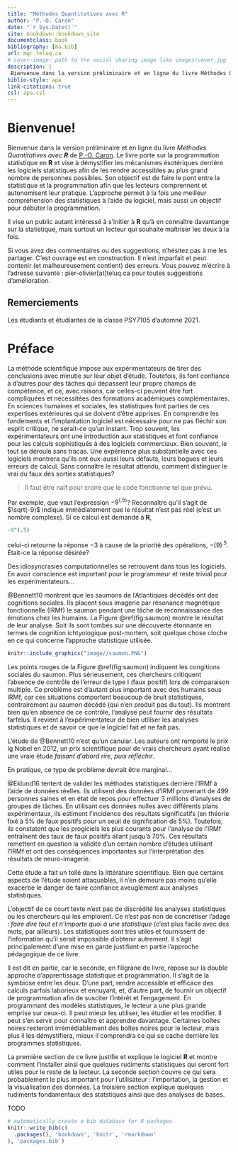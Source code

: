 ```yaml
--- 
title: "Méthodes Quantitatives avec R"
author: "P.-O. Caron"
date: "`r Sys.Date()`"
site: bookdown::bookdown_site
documentclass: book
bibliography: [ma.bib]
url: mqr.teluq.ca
# cover-image: path to the social sharing image like images/cover.jpg
description: |
 Bienvenue dans la version préliminaire et en ligne du livre Méthodes Quantitatives avec **R** de P.-O. Caron. Le livre démystifie les mécanismes ésotériques derrière les logiciels statistiques et démocratise la programmation statistique avec R. 
biblio-style: apa
link-citations: true
csl: apa.csl
---
```


# Bienvenue! {-}

Bienvenue dans la version préliminaire et en ligne du livre *Méthodes Quantitatives avec ****R*** de [P.-O. Caron](https://www.teluq.ca/siteweb/univ/pcaron.html). Le livre porte sur la programmation statistique en **R** et vise à démystifier les mécanismes ésotériques derrière les logiciels statistiques afin de les rendre accessibles au plus grand nombre de personnes possibles. Son objectif est de faire le pont entre la statistique et la programmation afin que les lecteurs comprennent et autonomisent leur pratique. L'approche permet à la fois une meilleur compréhension des statistiques à l'aide du logiciel, mais aussi un objectif pour débuter la programmation.

Il vise un public autant intéressé à s'initier à **R** qu'à en connaître davantange sur la statistique, mais surtout un lecteur qui souhaite maîtriser les deux à la fois.

Si vous avez des commentaires ou des suggestions, n'hésitez pas à me les partager. C'est ouvrage est en construction. Il n'est imparfait et peut contenir (et malheureusement contient) des erreurs. Vous pouvez m'écrire à l'adresse suivante : pier-olivier[at]teluq.ca pour toutes suggestions d'amélioration. 

## Remerciements {-}

Les étudiants et étudiantes de la classe PSY7105 d'automne 2021.

# Préface {-}

La méthode scientifique impose aux expérimentateurs de tirer des conclusions avec minutie sur leur objet d'étude. Toutefois, ils font confiance à d'autres pour des tâches qui dépassent leur propre champs de compétence, et ce, avec raisons, car celles-ci peuvent être fort compliquées et nécessitées des formations académiques complémentaires. En sciences humaines et sociales, les statistiques font parties de ces expertises extérieures qui se doivent d'être apprises. En comprendre les fondements et l'implantation logiciel est nécessaire pour ne pas fléchir son esprit critique, ne serait-ce qu'un instant. Trop souvent, les expérimentateurs ont une introduction aux statistiques et font confiance pour les calculs sophistiqués à des logiciels commerciaux. Bien souvent, le tout se déroule sans tracas. Une expérience plus substantielle avec ces logiciels montrera qu'ils ont eux-aussi leurs défauts, leurs bogues et leurs erreurs de calcul. Sans connaître le résultat attendu, comment distinguer le vrai du faux des sorties statistiques?

> Il faut être naïf pour croire que le code fonctionne tel que prévu.

Par exemple, que vaut l'expression $-9^{(.5)}$? Reconnaître qu'il s'agit de $\sqrt(-9)$ indique immédiatement que le résultat n'est pas réel (c'est un nombre complexe). Si ce calcul est demandé à **R**,

```r
-9^(.5)
```
celui-ci  retourne la réponse $-3$ à cause de la priorité des opérations, $-(9)^{.5}$. Était-ce la réponse désirée? 

Des idiosyncrasies computationnelles se retrouvent dans tous les logiciels. En avoir conscience est important pour le programmeur et reste trivial pour les expérimentateurs...
 
@Bennett10 montrent que les saumons de l'Atlantiques décédés ont des cognitions sociales. Ils placent sous imagerie par résonance magnétique fonctionnelle (IRMf) le saumon pendant une tâche de reconnaissance des émotions chez les humains. La Figure \@ref(fig:saumon) montre le résultat de leur analyse. Soit ils sont tombés sur une découverte étonnante en termes de cognition ichtyologique post-mortem, soit quelque chose cloche en ce qui concerne l'approche statistique utilisée.

```r
knitr::include_graphics("image//saumon.PNG")
```

Les points rouges de la Figure \@ref(fig:saumon) indiquent les congitions sociales du saumon. Plus sérieusement, ces chercheurs critiquent l'absence de contrôle de l'erreur de type I (faux positif) lors de comparaison multiple. Ce problème est d'autant plus important avec des humains sous IRMf, car ces situations comportent beaucoup de bruit statistiques, contrairement au saumon décédé (qui n'en produit pas du tout). Ils montrent bien qu'en absence de ce contrôle, l'analyse peut fournir des résultats farfelus. Il revient à l'expérimentateur de bien utiliser les analyses statistiques et de savoir ce que le logiciel fait et ne fait pas.

L'étude de @Bennett10 n'est qu'un canular. Les auteurs ont remporté le prix Ig Nobel en 2012, un prix scientifique pour de vrais chercheurs ayant réalisé une vraie étude *faisant d'abord rire, puis réfléchir*. 

En pratique, ce type de problème devrait être marginal...

@Eklund16 tentent de valider les méthodes statistiques derrière l'IRMf à l'aide de données réelles. Ils utilisent des données d'IRMf provenant de 499 personnes saines et en état de repos pour effectuer 3 millions d'analyses de groupes de tâches. En utilisant ces données nulles avec différents plans expérimentaux, ils estiment l'incidence des résultats significatifs (en théorie fixé à 5% de faux positifs pour un seuil de signification de 5%). Toutefois, ils constatent que les progiciels les plus courants pour l'analyse de l'IRMf entraînent des taux de faux positifs allant jusqu'à 70%. Ces résultats remettent en question la validité d'un certain nombre d'études utilisant l'IRMf et ont des conséquences importantes sur l'interprétation des résultats de neuro-imagerie.

Cette étude a fait un tollé dans la littérature scientifique. Bien que certains aspects de l'étude soient attaquables, il n'en demeure pas moins qu'elle exacerbe le danger de faire confiance aveuglément aux analyses statistiques.

L'objectif de ce court texte n'est pas de discrédité les analyses statistiques ou les chercheurs qui les emploient. Ce n'est pas non de concrétiser l'adage : *faire dire tout et n’importe quoi à une statistique* (c'est plus facile avec des mots, par ailleurs). Les statistiques sont très utiles et fournissent de l'information qu'il serait impossible d'obtenir autrement. Il s'agit principalement d'une mise en garde justifiant en partie l'approche pédagogique de ce livre.

Il est dit en partie, car le seconde, en filigrane de livre, repose sur la double approche d'apprentissage statistique et programmation. Il s'agit de la symbiose entre les deux. D'une part, rendre accessible et efficace des calculs parfois laborieux et ennuyant, et, d'autre part, de fournir un objectif de programmation afin de susciter l'intérêt et l’engagement. En programmant des modèles statistiques, le lecteur a une plus grande emprise sur ceux-ci. Il peut mieux les utiliser, les étudier et les modifier. Il peut s'en servir pour connaître et apprendre davantage. Certaines boîtes noires resteront irrémédiablement des boîtes noires pour le lecteur, mais plus il les démystifiera, mieux il comprendra ce qui se cache derrière les programmes statistiques.

La première section de ce livre justifie et explique le logiciel **R** et montre comment l'installer ainsi que quelques rudiments statistiques qui seront fort utiles pour le reste de la lecteur. La seconde section couvre ce qui sera probablement le plus important pour l'utilisateur : l'importation, la gestion et la visualisation des données. La troisière section explique quelques rudiments fondamentaux des statstiques ainsi que des analyses de bases.

TODO

```r
# automatically create a bib database for R packages
knitr::write_bib(c(
  .packages(), 'bookdown', 'knitr', 'rmarkdown'
), 'packages.bib')
```
